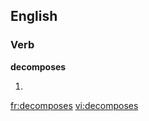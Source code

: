 
==English==

===Verb===
'''decomposes'''

# {{third-person singular of|[[decompose]]}}

[[fr:decomposes]]
[[vi:decomposes]]